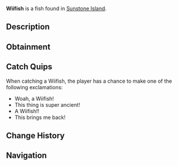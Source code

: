 {{FishInfobox
|image          = Wiifish.png
|rarity         = Legendary
|sea            = First Sea
|location       = [[Sunstone Island]]
|sublocation    = 
|sources        = Fishing Rod
|radar_location = 
|prog_speed     = -20
|xp             = 500
|weather        = 
|time           = 
|season         = Autumn
|bait           = 
|base_weight    = 40
|base_value     = 1200
|weight_range   = 20
|base_chance    = 1
|base_resil     = 40
}}
'''Wiifish''' is a {{Rarity|Legendary}} fish found in [[Sunstone Island]].

== Description ==
{{Description|The Wiifish is a legendary tropic fish that can only be found in the saltwater’s Sunstone Island during the day. They are an extremely old fish, dating back over 230,000,000 years ago. While the Wiifish is a slow swimmer, they can put up an immense fight for even advanced anglers.|Bestiary Entry}}

== Obtainment ==
{{Description|Found rarely near Sunstone Island during the day.|Bestiary Hint}}
{{Fish Availability|
Sunstone Island
|top_rods      = 
Leviathan's Fang Rod\31570.71\145712.38;
Ethereal Prism Rod\30789.2\99353.51;
Seraphic Rod\28853.68\100144.28;
No-Life Rod\27744.85\106951.52;
Tempest Rod\27112.79\99215.26;
Resourceful Rod\24175.61\81831.25;
Destiny Rod\25493.41\91155.65;
Heaven's Rod\22400.49\92796.1;
Trident Rod\26279.13\135095.37;
Free Spirit Rod\24277.11\124803.39;
Lucky Rod\16473.45\79185.54;
Fast Rod\18922.64\95992.75;
Long Rod\16142.34\73391;
Rod Of The Forgotten Fang\26816.98\98061.25;
Challenger's Rod\25347.12\98944.05;
Rod Of The Exalted One\24091.8\91387.86;
Rod Of The Depths\23784.69\89156.22;
Zeus Rod\22589.13\91215.9;
Verdant Shear Rod\21913.75\90972.17;
Blazebringer Rod\21484.06\87144.34;
Depthseeker Rod\20125.53\84284.3;
Avalanche Rod\18084.15\75736.65;
Volcanic Rod\17610.47\72171.09;
Steady Rod\5592.96\25517.15
|recommended   = Ethereal Prism Rod
}}

== Catch Quips ==
When catching a Wiifish, the player has a chance to make one of the following exclamations:
* Woah, a Wiifish!
* This thing is super ancient!
* A Wiifish!!
* This brings me back!

== Change History ==
{{Change History|{{subst:Current Version}}}}

== Navigation ==
{{Fish Navbox|Sunstone Island}}